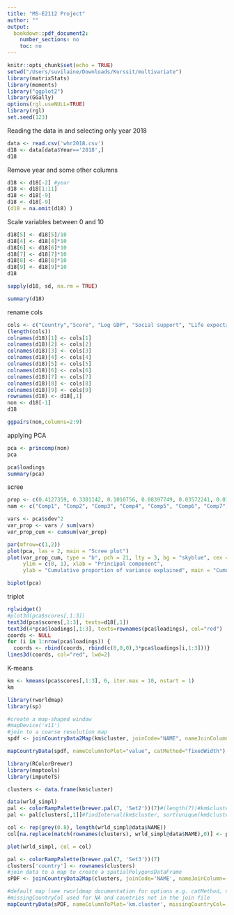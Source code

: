 ```yaml
---
title: "MS-E2112 Project"
author: ""
output:
  bookdown::pdf_document2:
    number_sections: no
    toc: no
---
```


```r
knitr::opts_chunk$set(echo = TRUE) 
setwd("/Users/suvilaine/Downloads/Kurssit/multivariate")
library(matrixStats)
library(moments)
library("ggplot2")
library(GGally)
options(rgl.useNULL=TRUE)
library(rgl)
set.seed(123)
```

Reading the data in and selecting only year 2018

```r
data <- read.csv('whr2018.csv')
d18 <- data[data$Year=='2018',]
d18
```
Remove year and some other columns

```r
d18 <- d18[-2] #year
d18 <- d18[1:11]
d18 <- d18[-9]
d18 <- d18[-9]
(d18 = na.omit(d18) )
```

Scale variables between 0 and 10

```r
d18[5] <- d18[5]/10
d18[4] <- d18[4]*10
d18[6] <- d18[6]*10
d18[7] <- d18[7]*10
d18[8] <- d18[8]*10
d18[9] <- d18[9]*10
d18
```
```r
sapply(d18, sd, na.rm = TRUE)
```

```r
summary(d18)
```


rename cols
```r
cols <- c("Country","Score", "Log GDP", "Social support", "Life expectancy", "Freedom", "Generosity", "Corruption", "Trust")
(length(cols))
colnames(d18)[1] <- cols[1]
colnames(d18)[2] <- cols[2]
colnames(d18)[3] <- cols[3]
colnames(d18)[4] <- cols[4]
colnames(d18)[5] <- cols[5]
colnames(d18)[6] <- cols[6]
colnames(d18)[7] <- cols[7]
colnames(d18)[8] <- cols[8]
colnames(d18)[9] <- cols[9]
rownames(d18) <- d18[,1]
non <- d18[-1]
d18
```



```r


ggpairs(non,columns=2:9)

```

applying PCA

```r
pca <- princomp(non)
pca
```
```r
pca$loadings
summary(pca)
```

scree

```r
prop <- c(0.4127359, 0.3301142, 0.1010756, 0.08397749, 0.03572241, 0.01658878, 0.01448281, 0.005302847)
nam <- c("Comp1", "Comp2", "Comp3", "Comp4", "Comp5", "Comp6", "Comp7", "Comp8")

vars <- pca$sdev^2
var_prop <- vars / sum(vars)
var_prop_cum <- cumsum(var_prop)

par(mfrow=c(1,2))
plot(pca, las = 2, main = "Scree plot")
plot(var_prop_cum, type = "b", pch = 21, lty = 3, bg = "skyblue", cex = 1.5,
     ylim = c(0, 1), xlab = "Principal component",
     ylab = "Cumulative proportion of variance explained", main = "Cumulative explained variance")
```
```r
biplot(pca)
```

triplot
```r
rglwidget()
#plot3d(pca$scores[,1:3]) 
text3d(pca$scores[,1:3], texts=d18[,1])
text3d(4*pca$loadings[,1:3], texts=rownames(pca$loadings), col="red")
coords <- NULL
for (i in 1:nrow(pca$loadings)) {
  coords <- rbind(coords, rbind(c(0,0,0),3*pca$loadings[i,1:3]))}
lines3d(coords, col="red", lwd=2)
```

K-means

```r
km <- kmeans(pca$scores[,1:3], 6, iter.max = 10, nstart = 1)
km
```


```r
library(rworldmap)
library(sp)

#create a map-shaped window
#mapDevice('x11')
#join to a coarse resolution map
spdf <- joinCountryData2Map(km$cluster, joinCode="NAME", nameJoinColumn="country")

mapCountryData(spdf, nameColumnToPlot="value", catMethod="fixedWidth")
```
```r
library(RColorBrewer)
library(maptools)
library(imputeTS)

clusters <- data.frame(km$cluster)

data(wrld_simpl)
pal <- colorRampPalette(brewer.pal(7, 'Set2'))(7)#(length(7))#km$cluster))
pal <- pal[clusters[,1]]#findInterval(km$cluster, sort(unique(km$cluster))))]

col <- rep(grey(0.8), length(wrld_simpl@data$NAME))
col[na.replace(match(rownames(clusters), wrld_simpl@data$NAME),0)] <- pal

plot(wrld_simpl, col = col)
```
```r
pal <- colorRampPalette(brewer.pal(7, 'Set3'))(7)
clusters['country'] <- rownames(clusters)
#join data to a map to create a spatialPolygonsDataFrame
sPDF <- joinCountryData2Map(clusters, joinCode='NAME', nameJoinColumn='country')

#default map (see rworldmap documentation for options e.g. catMethod, numCats, colourPalette, mapRegion)
#missingCountryCol used for NA and countries not in the join file
mapCountryData(sPDF, nameColumnToPlot='km.cluster', missingCountryCol='grey', colourPalette = pal, catMethod = 'categorical', mapTitle = 'Happiness clusters of the world')
```

